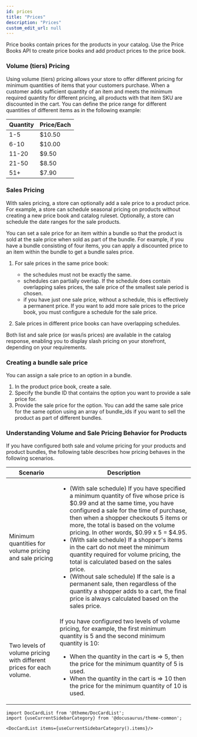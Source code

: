 ```yaml
---
id: prices
title: "Prices"
description: "Prices"
custom_edit_url: null
---
```




Price books contain prices for the products in your catalog. Use the Price Books API to create price books and add product prices to the price book.

### Volume (tiers) Pricing

Using volume (tiers) pricing allows your store to offer different pricing for minimum quantities of items that your customers purchase. When a customer adds sufficient quantity of an item and meets the minimum required quantity for different pricing, all products with that item SKU are discounted in the cart. You can define the price range for different quantities of different items as in the following example:

| Quantity | Price/Each |
|:---------|:-----------|
| 1-5      | $10.50     |
| 6-10     | $10.00     |
| 11-20    | $9.50      |
| 21-50    | $8.50      |
| 51+      | $7.90      |

### Sales Pricing

With sales pricing, a store can optionally add a sale price to a product price. For example, a store can schedule seasonal pricing on products without creating a new price book and catalog ruleset. Optionally, a store can schedule the date ranges for the sale products. 

You can set a sale price for an item within a bundle so that the product is sold at the sale price when sold as part of the bundle. For example, if you have a bundle consisting of four items, you can apply a discounted price to an item within the bundle to get a bundle sales price. 

1. For sale prices in the same price book:

    - the schedules must not be exactly the same.
    - schedules can partially overlap. If the schedule does contain overlapping sales prices, the sale price of the smallest sale period is chosen.
    - if you have just one sale price, without a schedule, this is effectively a permanent price. If you want to add more sale prices to the price book, you must configure a schedule for the sale price. 

2. Sale prices in different price books can have overlapping schedules.

Both list and sale price (or was/is prices) are available in the catalog response, enabling you to display slash pricing on your storefront, depending on your requirements.

### Creating a bundle sale price

You can assign a sale price to an option in a bundle.

1. In the product price book, create a sale.
2. Specify the bundle ID that contains the option you want to provide a sale price for.
3. Provide the sale price for the option. You can add the same sale price for the same option using an array of bundle_ids if you want to sell the product as part of different bundles.

### Understanding Volume and Sale Pricing Behavior for Products

If you have configured both sale and volume pricing for your products and product bundles, the following table describes how pricing behaves in the following scenarios.

| Scenario | Description |
| --- | --- |
| Minimum quantities for volume pricing and sale pricing | <ul><li>(With sale schedule) If you have specified a minimum quantity of five whose price is $0.99 and at the same time, you have configured a sale for the time of purchase, then when a shopper checkouts 5 items or more, the total is based on the volume pricing. In other words, $0.99 x 5 = $4.95.</li><li>(With sale schedule) If a shopper's items in the cart do not meet the minimum quantity required for volume pricing, the total is calculated based on the sales price.</li><li>(Without sale schedule) If the sale is a permanent sale, then regardless of the quantity a shopper adds to a cart, the final price is always calculated based on the sales price.</li></ul>
| Two levels of volume pricing with different prices for each volume. | If you have configured two levels of volume pricing, for example, the first minimum quantity is 5 and the second minimum quantity is 10:<ul><li>When the quantity in the cart is =\> 5, then the price for the minimum quantity of 5 is used.</li><li>When the quantity in the cart is =\> 10 then the price for the minimum quantity of 10 is used.</li></ul> |




```mdx-code-block
import DocCardList from '@theme/DocCardList';
import {useCurrentSidebarCategory} from '@docusaurus/theme-common';

<DocCardList items={useCurrentSidebarCategory().items}/>
```
      